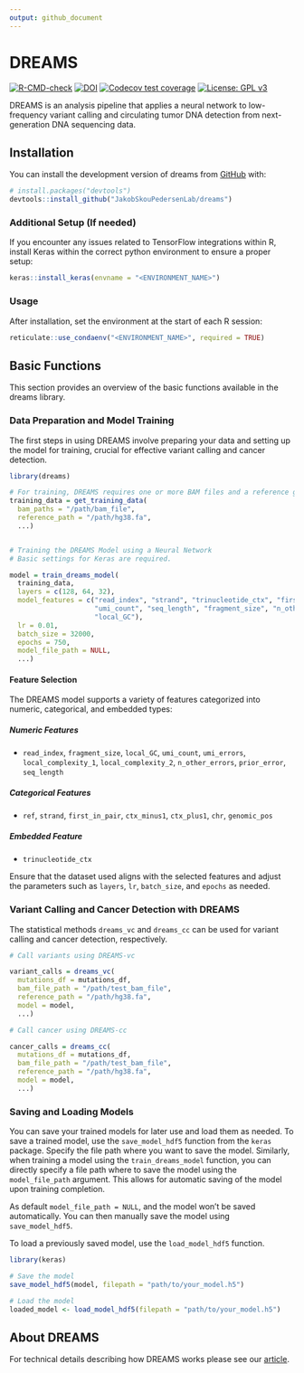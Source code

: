 ```yaml
---
output: github_document
---
```


<!-- README.md is generated from README.Rmd. Please edit that file -->



# DREAMS

<!-- badges: start -->
[![R-CMD-check](https://github.com/JakobSkouPedersenLab/dreams/workflows/R-CMD-check/badge.svg)](https://github.com/JakobSkouPedersenLab/dreams/actions)
[![DOI](https://zenodo.org/badge/455089263.svg)](https://zenodo.org/badge/latestdoi/455089263)
[![Codecov test coverage](https://codecov.io/gh/JakobSkouPedersenLab/dreams/branch/main/graph/badge.svg)](https://app.codecov.io/gh/JakobSkouPedersenLab/dreams?branch=main)
[![License: GPL v3](https://img.shields.io/badge/License-GPLv3-blue.svg)](https://www.gnu.org/licenses/gpl-3.0)

<!-- badges: end -->

DREAMS is an analysis pipeline that applies a neural network to low-frequency variant calling and circulating tumor DNA detection from next-generation DNA sequencing data.

## Installation

You can install the development version of dreams from [GitHub](https://github.com/JakobSkouPedersenLab/dreams) with:

``` r
# install.packages("devtools")
devtools::install_github("JakobSkouPedersenLab/dreams")

```
### Additional Setup (If needed)
If you encounter any issues related to TensorFlow integrations within R, install Keras within the correct python environment to ensure a proper setup:

   ```r
   keras::install_keras(envname = "<ENVIRONMENT_NAME>")
   ```

### Usage

After installation, set the environment at the start of each R session:

   ```r
   reticulate::use_condaenv("<ENVIRONMENT_NAME>", required = TRUE)
   ```

## Basic Functions
This section provides an overview of the basic functions available in the dreams library.

### Data Preparation and Model Training
The first steps in using DREAMS involve preparing your data and setting up the model for training, crucial for effective variant calling and cancer detection.
```r
library(dreams)

# For training, DREAMS requires one or more BAM files and a reference genome.
training_data = get_training_data(
  bam_paths = "/path/bam_file",
  reference_path = "/path/hg38.fa",
  ...)


# Training the DREAMS Model using a Neural Network
# Basic settings for Keras are required.

model = train_dreams_model(
  training_data,
  layers = c(128, 64, 32),
  model_features = c("read_index", "strand", "trinucleotide_ctx", "first_in_pair", 
                     "umi_count", "seq_length", "fragment_size", "n_other_errors", 
                     "local_GC"),
  lr = 0.01,
  batch_size = 32000,
  epochs = 750,
  model_file_path = NULL,
  ...)

```

#### Feature Selection 
The DREAMS model supports a variety of features categorized into numeric, categorical, and embedded types:

##### Numeric Features
- `read_index`, `fragment_size`, `local_GC`, `umi_count`, `umi_errors`, `local_complexity_1`, `local_complexity_2`, `n_other_errors`, `prior_error`, `seq_length`

##### Categorical Features
- `ref`, `strand`, `first_in_pair`, `ctx_minus1`, `ctx_plus1`, `chr`, `genomic_pos`

##### Embedded Feature
- `trinucleotide_ctx`

Ensure that the dataset used aligns with the selected features and adjust the parameters such as `layers`, `lr`, `batch_size`, and `epochs` as needed.

### Variant Calling and Cancer Detection with DREAMS
The statistical methods `dreams_vc` and `dreams_cc` can be used for variant calling and cancer detection, respectively.
```r
# Call variants using DREAMS-vc

variant_calls = dreams_vc(
  mutations_df = mutations_df,
  bam_file_path = "/path/test_bam_file",
  reference_path = "/path/hg38.fa",
  model = model,
  ...)

# Call cancer using DREAMS-cc

cancer_calls = dreams_cc(
  mutations_df = mutations_df,
  bam_file_path = "/path/test_bam_file",
  reference_path = "/path/hg38.fa",
  model = model,
  ...)

```


### Saving and Loading Models
You can save your trained models for later use and load them as needed. 
To save a trained model, use the `save_model_hdf5` function from the `keras` package. Specify the file path where you want to save the model. Similarly, when training a model using the `train_dreams_model` function, you can directly specify a file path where to save the model using the `model_file_path` argument. This allows for automatic saving of the model upon training completion.

As default `model_file_path = NULL`, and the model won't be saved automatically. You can then manually save the model using `save_model_hdf5`.

To load a previously saved model, use the `load_model_hdf5` function. 
```r
library(keras)

# Save the model
save_model_hdf5(model, filepath = "path/to/your_model.h5")

# Load the model
loaded_model <- load_model_hdf5(filepath = "path/to/your_model.h5")
```


## About DREAMS
For technical details describing how DREAMS works please see our [article](https://genomebiology.biomedcentral.com/articles/10.1186/s13059-023-02920-1).

